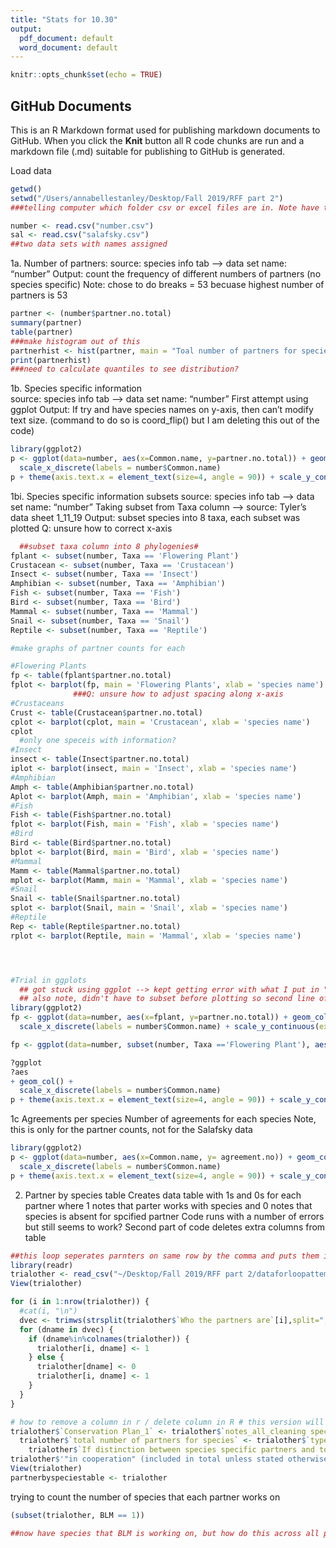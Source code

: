 ```yaml
---
title: "Stats for 10.30"
output:
  pdf_document: default
  word_document: default
---
```


```r
knitr::opts_chunk$set(echo = TRUE)
```

## GitHub Documents

This is an R Markdown format used for publishing markdown documents to GitHub. When you click the **Knit** button all R code chunks are run and a markdown file (.md) suitable for publishing to GitHub is generated.


Load data 

```r
getwd()
setwd("/Users/annabellestanley/Desktop/Fall 2019/RFF part 2")
###telling computer which folder csv or excel files are in. Note have to specify that folder

number <- read.csv("number.csv")
sal <- read.csv("salafsky.csv")
##two data sets with names assigned
```



1a. Number of partners: 
  source: species info tab --> data set name: "number"
  Output: count the frequency of different numbers of partners (no species specific)
  Note: chose to do breaks = 53 becuase highest number of partners is 53
  
```r
partner <- (number$partner.no.total)
summary(partner)
table(partner)
###make histogram out of this
partnerhist <- hist(partner, main = "Toal number of partners for species", xlab = "Number of partners", breaks = 53)
print(partnerhist)
###need to calculate quantiles to see distribution? 
```



1b. Species specific information  
  source: species info tab --> data set name: "number"
  First attempt using ggplot
  Output: If try and have species names on y-axis, then can't modify text size. (command to do so is 
  coord_flip() but I am deleting this out of the code)
  
```r

library(ggplot2)
p <- ggplot(data=number, aes(x=Common.name, y=partner.no.total)) + geom_col() + 
  scale_x_discrete(labels = number$Common.name)
p + theme(axis.text.x = element_text(size=4, angle = 90)) + scale_y_continuous(expand = c(0,0))

```


1bi. Species specific information subsets
  source: species info tab --> data set name: "number"
  Taking subset from Taxa column --> source: Tyler's data sheet 1_11_19
  Output: subset species into 8 taxa, each subset was plotted
  Q: unsure how to correct x-axis 
  
```r
  ##subset taxa column into 8 phylogenies#
fplant <- subset(number, Taxa == 'Flowering Plant')
Crustacean <- subset(number, Taxa == 'Crustacean')
Insect <- subset(number, Taxa == 'Insect')
Amphibian <- subset(number, Taxa == 'Amphibian')
Fish <- subset(number, Taxa == 'Fish')
Bird <- subset(number, Taxa == 'Bird')
Mammal <- subset(number, Taxa == 'Mammal')
Snail <- subset(number, Taxa == 'Snail')
Reptile <- subset(number, Taxa == 'Reptile')

#make graphs of partner counts for each

#Flowering Plants
fp <- table(fplant$partner.no.total)
fplot <- barplot(fp, main = 'Flowering Plants', xlab = 'species name')
              ###Q: unsure how to adjust spacing along x-axis 
#Crustaceans
Crust <- table(Crustacean$partner.no.total)
cplot <- barplot(cplot, main = 'Crustacean', xlab = 'species name')
cplot
  #only one speceis with information? 
#Insect
insect <- table(Insect$partner.no.total)
iplot <- barplot(insect, main = 'Insect', xlab = 'species name')
#Amphibian
Amph <- table(Amphibian$partner.no.total)
Aplot <- barplot(Amph, main = 'Amphibian', xlab = 'species name')
#Fish
Fish <- table(Fish$partner.no.total)
fplot <- barplot(Fish, main = 'Fish', xlab = 'species name')
#Bird
Bird <- table(Bird$partner.no.total)
bplot <- barplot(Bird, main = 'Bird', xlab = 'species name')
#Mammal
Mamm <- table(Mammal$partner.no.total)
mplot <- barplot(Mamm, main = 'Mammal', xlab = 'species name')
#Snail
Snail <- table(Snail$partner.no.total)
splot <- barplot(Snail, main = 'Snail', xlab = 'species name')
#Reptile
Rep <- table(Reptile$partner.no.total)
rplot <- barplot(Reptile, main = 'Mammal', xlab = 'species name')




#Trial in ggplots
  ## got stuck using ggplot --> kept getting error with what I put in "aes" section of code
  ## also note, didn't have to subset before plotting so second line of code is where should start
library(ggplot2)
fp <- ggplot(data=number, aes(x=fplant, y=partner.no.total)) + geom_col() + 
  scale_x_discrete(labels = number$Common.name) + scale_y_continuous(expand = c(0,0))

fp <- ggplot(data=number, subset(number, Taxa =='Flowering Plant'), aes(Common.name, partner.no.total)

?ggplot
?aes
+ geom_col() + 
  scale_x_discrete(labels = number$Common.name)
p + theme(axis.text.x = element_text(size=4, angle = 90)) + scale_y_continuous(expand = c(0,0))

```


1c Agreements per species 
    Number of agreements for each species 
    Note, this is only for the partner counts, not for the Salafsky data 

```r

library(ggplot2)
p <- ggplot(data=number, aes(x=Common.name, y= agreement.no)) + geom_col() + 
  scale_x_discrete(labels = number$Common.name)
p + theme(axis.text.x = element_text(size=4, angle = 90)) + scale_y_continuous(expand = c(0,0))

```




2. Partner by species table
  Creates data table with 1s and 0s for each partner where 1 notes that parter works with species and     0 notes that species is absent for spcified partner
  Code runs with a number of errors but still seems to work? 
  Second part of code deletes extra columns from table 

```r
##this loop seperates parnters on same row by the comma and puts them in their own column 
library(readr)
trialother <- read_csv("~/Desktop/Fall 2019/RFF part 2/dataforloopattempt.csv")
View(trialother)

for (i in 1:nrow(trialother)) {
  #cat(i, "\n")
  dvec <- trimws(strsplit(trialother$`Who the partners are`[i],split=",")[[1]])
  for (dname in dvec) {
    if (dname%in%colnames(trialother)) {
      trialother[i, dname] <- 1              
    } else {
      trialother[dname] <- 0
      trialother[i, dname] <- 1                                     
    }
  }
}

# how to remove a column in r / delete column in R # this version will remove column in r by name 
trialother$`Conservation Plan_1` <- trialother$`notes_all_cleaning specific` <- trialother$'in cooperation (included in total unless stated otherwise) or other vague terms' <- trialother$`number of conservation agreements`<- NULL ;
  trialother$`total number of partners for species` <- trialother$`type of agreements (source of information)` <- NULL ; trialother$`List agency office (if given)`  <- trialother$`unspecified additional landowners` <- NULL ; 
    trialother$`If distinction between species specific partners and total agreement partners, list total agreement partners here` <- trialother$`note redundancy` <- NULL ; 
trialother$'"in cooperation" (included in total unless stated otherwise) or other vague terms' <- NULL
View(trialother)
partnerbyspeciestable <- trialother

```


trying to count the number of species that each partner works on 

```r

(subset(trialother, BLM == 1))

##now have species that BLM is working on, but how do this across all partners? 


```





